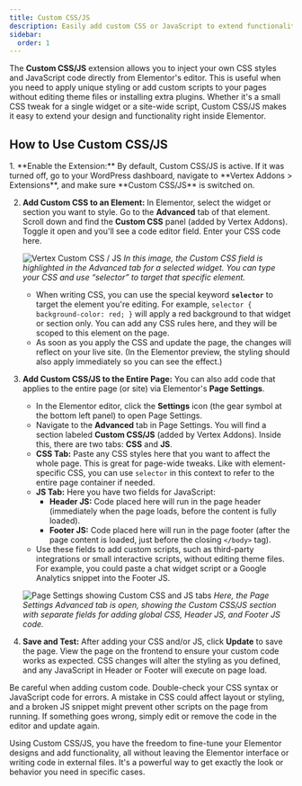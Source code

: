 ```yaml
---
title: Custom CSS/JS
description: Easily add custom CSS or JavaScript to extend functionality.
sidebar:
  order: 1
---
```



The **Custom CSS/JS** extension allows you to inject your own CSS styles and JavaScript code directly from Elementor's editor. This is useful when you need to apply unique styling or add custom scripts to your pages without editing theme files or installing extra plugins. Whether it's a small CSS tweak for a single widget or a site-wide script, Custom CSS/JS makes it easy to extend your design and functionality right inside Elementor.

## How to Use Custom CSS/JS

<Steps>
1. **Enable the Extension:** By default, Custom CSS/JS is active. If it was turned off, go to your WordPress dashboard, navigate to **Vertex Addons > Extensions**, and make sure **Custom CSS/JS** is switched on.

2. **Add Custom CSS to an Element:** In Elementor, select the widget or section you want to style. Go to the **Advanced** tab of that element. Scroll down and find the **Custom CSS** panel (added by Vertex Addons). Toggle it open and you'll see a code editor field. Enter your CSS code here. 

   ![Vertex Custom CSS / JS](https://cdn.webilia.com/u/d/2025/08/vertext-widget-custom-css.png)
   *In this image, the Custom CSS field is highlighted in the Advanced tab for a selected widget. You can type your CSS and use “selector” to target that specific element.* 

   - When writing CSS, you can use the special keyword **`selector`** to target the element you're editing. For example, `selector { background-color: red; }` will apply a red background to that widget or section only. You can add any CSS rules here, and they will be scoped to this element on the page.
   - As soon as you apply the CSS and update the page, the changes will reflect on your live site. (In the Elementor preview, the styling should also apply immediately so you can see the effect.)

3. **Add Custom CSS/JS to the Entire Page:** You can also add code that applies to the entire page (or site) via Elementor's **Page Settings**.
   - In the Elementor editor, click the **Settings** icon (the gear symbol at the bottom left panel) to open Page Settings.
   - Navigate to the **Advanced** tab in Page Settings. You will find a section labeled **Custom CSS/JS** (added by Vertex Addons). Inside this, there are two tabs: **CSS** and **JS**.
   - **CSS Tab:** Paste any CSS styles here that you want to affect the whole page. This is great for page-wide tweaks. Like with element-specific CSS, you can use `selector` in this context to refer to the entire page container if needed.
   - **JS Tab:** Here you have two fields for JavaScript:
     - **Header JS:** Code placed here will run in the page header (immediately when the page loads, before the content is fully loaded).
     - **Footer JS:** Code placed here will run in the page footer (after the page content is loaded, just before the closing `</body>` tag).
   - Use these fields to add custom scripts, such as third-party integrations or small interactive scripts, without editing theme files. For example, you could paste a chat widget script or a Google Analytics snippet into the Footer JS.

   ![Page Settings showing Custom CSS and JS tabs](https://cdn.webilia.com/u/d/2025/08/vertex-custom-page-css-js.png)
   *Here, the Page Settings Advanced tab is open, showing the Custom CSS/JS section with separate fields for adding global CSS, Header JS, and Footer JS code.* 

4. **Save and Test:** After adding your CSS and/or JS, click **Update** to save the page. View the page on the frontend to ensure your custom code works as expected. CSS changes will alter the styling as you defined, and any JavaScript in Header or Footer will execute on page load.
</Steps>

<Aside type="caution">
Be careful when adding custom code. Double-check your CSS syntax or JavaScript code for errors. A mistake in CSS could affect layout or styling, and a broken JS snippet might prevent other scripts on the page from running. If something goes wrong, simply edit or remove the code in the editor and update again.
</Aside>

Using Custom CSS/JS, you have the freedom to fine-tune your Elementor designs and add functionality, all without leaving the Elementor interface or writing code in external files. It's a powerful way to get exactly the look or behavior you need in specific cases.